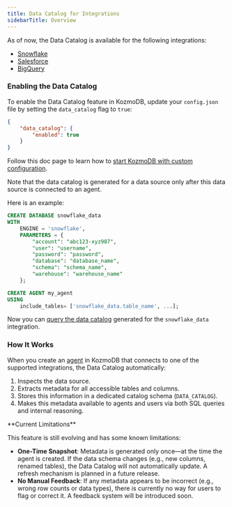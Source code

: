 ```yaml
---
title: Data Catalog for Integrations
sidebarTitle: Overview
---
```


As of now, the Data Catalog is available for the following integrations:

- [Snowflake](/integrations/data-integrations/snowflake)
- [Salesforce](/integrations/app-integrations/salesforce)
- [BigQuery](/integrations/data-integrations/google-bigquery)

### Enabling the Data Catalog

To enable the Data Catalog feature in KozmoDB, update your `config.json` file by setting the `data_catalog` flag to `true`:

```json
{
    "data_catalog": {
        "enabled": true
    }
}
```

Follow this doc page to learn how to [start KozmoDB with custom configuration](/setup/custom-config).

<Note>
Note that the data catalog is generated for a data source only after this data source is connected to an agent.

Here is an example:

```sql
CREATE DATABASE snowflake_data
WITH
    ENGINE = 'snowflake',
    PARAMETERS = {
        "account": "abc123-xyz987",
        "user": "username",
        "password": "password",
        "database": "database_name",
        "schema": "schema_name",
        "warehouse": "warehouse_name"
    };

CREATE AGENT my_agent
USING
    include_tables= ['snowflake_data.table_name', ...];
```

Now you can [query the data catalog](/data_catalog/integrations/query) generated for the `snowflake_data` integration.
</Note>

### How It Works

When you create an [agent](/kozmodb_sql/agents/agent) in KozmoDB that connects to one of the supported integrations, the Data Catalog automatically:

1. Inspects the data source.
2. Extracts metadata for all accessible tables and columns.
3. Stores this information in a dedicated catalog schema (`DATA_CATALOG`).
4. Makes this metadata available to agents and users via both SQL queries and internal reasoning.

<Warning>
**Current Limitations**

This feature is still evolving and has some known limitations:

- **One-Time Snapshot**: Metadata is generated only once—at the time the agent is created. If the data schema changes (e.g., new columns, renamed tables), the Data Catalog will not automatically update. A refresh mechanism is planned in a future release.
- **No Manual Feedback**: If any metadata appears to be incorrect (e.g., wrong row counts or data types), there is currently no way for users to flag or correct it. A feedback system will be introduced soon.
</Warning>
